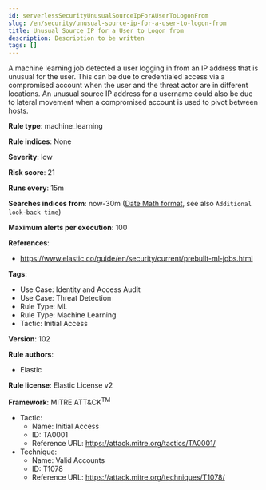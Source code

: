 ```yaml
---
id: serverlessSecurityUnusualSourceIpForAUserToLogonFrom
slug: /en/security/unusual-source-ip-for-a-user-to-logon-from
title: Unusual Source IP for a User to Logon from
description: Description to be written
tags: []
---
```


<div id="unusual-source-ip-for-a-user-to-logon-from"></div>

A machine learning job detected a user logging in from an IP address that is unusual for the user. This can be due to credentialed access via a compromised account when the user and the threat actor are in different locations. An unusual source IP address for a username could also be due to lateral movement when a compromised account is used to pivot between hosts.

**Rule type**: machine_learning

**Rule indices**: None

**Severity**: low

**Risk score**: 21

**Runs every**: 15m

**Searches indices from**: now-30m ([Date Math format](((ref))/common-options.html#date-math), see also <DocLink id="serverlessSecurityRulesUiCreate" section="set-the-rules-schedule">`Additional look-back time`</DocLink>)

**Maximum alerts per execution**: 100

**References**: 

* https://www.elastic.co/guide/en/security/current/prebuilt-ml-jobs.html

**Tags**: 

* Use Case: Identity and Access Audit
* Use Case: Threat Detection
* Rule Type: ML
* Rule Type: Machine Learning
* Tactic: Initial Access

**Version**: 102

**Rule authors**: 

* Elastic

**Rule license**: Elastic License v2

**Framework**: MITRE ATT&CK<sup>TM</sup>

* Tactic:
    * Name: Initial Access
    * ID: TA0001
    * Reference URL: https://attack.mitre.org/tactics/TA0001/
* Technique:
    * Name: Valid Accounts
    * ID: T1078
    * Reference URL: https://attack.mitre.org/techniques/T1078/

